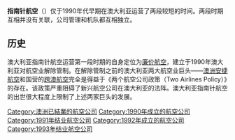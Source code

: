 {{Expand|time=2016-11-16T05:32:34+00:00}}
{{unreferenced|time=2016-11-05T03:03:22+00:00}}
{{Not|美国指南针航空}}
{{Infobox Airline
|airline        = 指南针航空
|nativename     = {{lang|en|Compass Airlines}}
|image          = 
|image_size     = 250px
<!-- 
|logo           = Compass Airlines logo.svg
|logo_size      = 250
 -->
|IATA           = YM
|ICAO           = CYM
|callsign       = Compair
|founded        = 1990年
|commenced      = 1990年（第一段时期）
|ceased         = 1993年（第二段时期）
|hubs           = 
|secondary_hubs = 
|focus_cities   = 
|frequent_flyer = 
|lounge         = 
|alliance       = 
|subsidiaries   = 
|fleet_size     = 
|destinations   = 
|company_slogan = {{lang|en|''Stretch your wings, Australia''}}<br />{{small|（澳大利亚，展开你的翅膀吧！）}}
|parent         = 
|headquarters   = {{AUS}}
|key_people     = {{lang|en|Bryan Grey}}
|website        = 
}}

'''指南针航空'''（{{lang-en|Compass Airlines}}）仅于1990年代早期在澳大利亚运营了两段较短的时间。两段时期互相并没有关联，公司管理和机队都互相独立。

==历史==
澳大利亚指南针航空运营第一段时期的自身定位为[[廉价航空|廉价航空]]，建立于1990年澳大利亚对航空业解除管制。在解除管制之前的澳大利亚两大航空业巨头——[[澳洲安捷航空|澳洲安捷航空]]和国营的[[跨澳航空|跨澳航空]]完全是得益于《两个航空公司政策（Two Airlines Policy）》的存在。该政策严重阻碍了新兴航空公司在澳大利亚的法阵。澳大利亚指南针航空的出世很大程度上限制了上述两家巨头的发展。

[[Category:澳洲已結業的航空公司|Category:澳洲已結業的航空公司]]
[[Category:1990年成立的航空公司|Category:1990年成立的航空公司]]
[[Category:1991年结业航空公司|Category:1991年结业航空公司]]
[[Category:1992年成立的航空公司|Category:1992年成立的航空公司]]
[[Category:1993年结业航空公司|Category:1993年结业航空公司]]